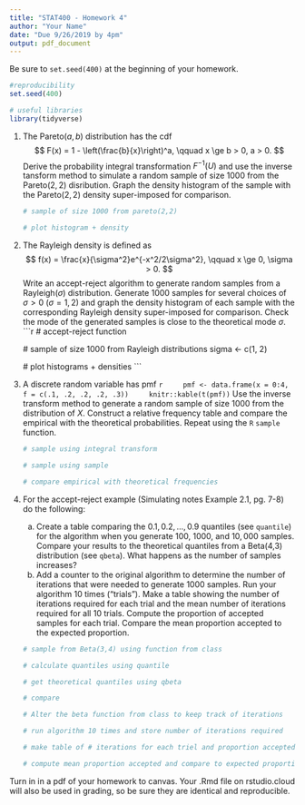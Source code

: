 ```yaml
---
title: "STAT400 - Homework 4"
author: "Your Name"
date: "Due 9/26/2019 by 4pm"
output: pdf_document
---
```

Be sure to `set.seed(400)` at the beginning of your homework.

```r
#reproducibility
set.seed(400)
```

```r
# useful libraries
library(tidyverse)
```

1. The Pareto$(a, b)$ distribution has the cdf
    $$
    F(x) = 1 - \left(\frac{b}{x}\right)^a, \qquad x \ge b > 0, a > 0.
    $$
    Derive the probability integral transformation $F^{-1}(U)$ and use the inverse tansform method to simulate a random sample of size $1000$ from the Pareto$(2, 2)$ disribution. Graph the density histogram of the sample with the Pareto$(2, 2)$ density super-imposed for comparison.
    
    ```r
    # sample of size 1000 from pareto(2,2)
    
    # plot histogram + density 
    ```
    
2. The Rayleigh density is defined as
    $$
    f(x) = \frac{x}{\sigma^2}e^{-x^2/2\sigma^2}, \qquad x \ge 0, \sigma > 0.
    $$
    Write an accept-reject algorithm to generate random samples from a Rayleigh$(\sigma)$ distribution. Generate $1000$ samples for several choices of $\sigma > 0$ ($\sigma = 1, 2$) and graph the density histogram of each sample with the corresponding Rayleigh density super-imposed for comparison. Check the mode of the generated samples is close to the theoretical mode $\sigma$.
    ```r
    # accept-reject function
    
    # sample of size 1000 from Rayleigh distributions
    sigma <- c(1, 2)
    
    # plot histograms + densities
    ```
    
3. A discrete random variable has pmf
    ```r
    pmf <- data.frame(x = 0:4, f = c(.1, .2, .2, .2, .3))
    knitr::kable(t(pmf))
    ```
    Use the inverse transform method to generate a random sample of size $1000$ from the distribution of $X$. Construct a relative frequency table and compare the empirical with the theoretical probabilities. Repeat using the `R` `sample` function.
    
    ```r
    # sample using integral transform
    
    # sample using sample
    
    # compare empirical with theoretical frequencies
    
    ```

4. For the accept-reject example (Simulating notes Example 2.1, pg. 7-8) do the following:

    a. Create a table comparing the $0.1, 0.2, \dots, 0.9$ quantiles (see `quantile`) for the algorithm when you generate $100$, $1000$, and $10,000$ samples. Compare your results to the theoretical quantiles from a Beta(4,3) distribution (see `qbeta`). What happens as the number of samples increases?
    b. Add a counter to the original algorithm to determine the number of iterations that were needed to generate 1000 samples. Run your algorithm 10 times ("trials"). Make a table showing the number of iterations required for each trial and the mean number of iterations required for all 10 trials. Compute the proportion of accepted samples for each trial. Compare the mean proportion accepted to the expected proportion.
    
    ```r
    # sample from Beta(3,4) using function from class
    
    # calculate quantiles using quantile
    
    # get theoretical quantiles using qbeta
    
    # compare
    ```
    
    ```r
    # Alter the beta function from class to keep track of iterations
    
    # run algorithm 10 times and store number of iterations required
    
    # make table of # iterations for each triel and proportion accepted
    
    # compute mean proportion accepted and compare to expected proportion.
    ```
    
Turn in in a pdf of your homework to canvas. Your .Rmd file on rstudio.cloud will also be used in grading, so be sure they are identical and reproducible.
